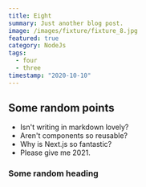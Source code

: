 ```yaml
---
title: Eight
summary: Just another blog post.
image: /images/fixture/fixture_8.jpg
featured: true
category: NodeJs
tags: 
  - four
  - three
timestamp: "2020-10-10"
---
```


## Some random points

- Isn't writing in markdown lovely?
- Aren't components so reusable?
- Why is Next.js so fantastic?
- Please give me 2021.

### Some random heading
